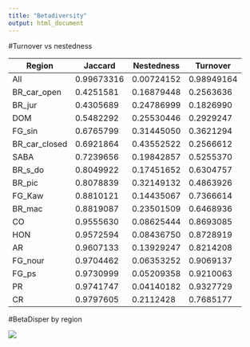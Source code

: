 ```yaml
---
title: "Betadiversity"
output: html_document
---
```


#Turnover vs nestedness 


| Region  | Jaccard  | Nestedness  | Turnover  |
|---|---|---|---|
|  All |   0.99673316 |   0.00724152 |  0.98949164 |   
|BR_car_open |0.4251581| 0.16879448| 0.2563636|
|  BR_jur |0.4305689| 0.24786999| 0.1826990|
|   DOM| 0.5482292| 0.25530446 |0.2929247|
| FG_sin |0.6765799 |0.31445050| 0.3621294|
| BR_car_closed |0.6921864 |0.43552522 | 0.2566612|
| SABA |0.7239656 |  0.19842857 | 0.5255370 |
| BR_s_do | 0.8049922 | 0.17451652 | 0.6304757|
|BR_pic | 0.8078839 | 0.32149132 | 0.4863926|
|FG_Kaw |0.8810121 |0.14435067| 0.7366614|
|BR_mac |0.8819087 |0.23501509 | 0.6468936 |
| CO |0.9555630 | 0.08625444 | 0.8693085| 
| HON |0.9572594 | 0.08436750 | 0.8728919 |
| AR |0.9607133 |0.13929247| 0.8214208|
|FG_nour| 0.9704462| 0.06353252| 0.9069137|
|FG_ps |0.9730999 |0.05209358 |0.9210063|
|PR |0.9741747 |0.04140182 |0.9327729|
|CR  | 0.9797605 |0.2112428| 0.7685177|



#BetaDisper by region

![](Figures/BetaDiv/BetaDisper.png)
 